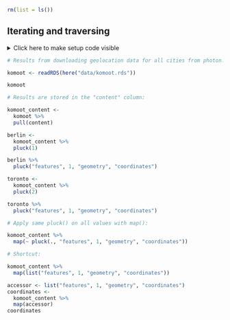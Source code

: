 ```r
rm(list = ls())
```


## Iterating and traversing

<details><summary>Click here to make setup code visible</summary>
```r
### Iterating and traversing

```
```r
library(tidyverse)
library(here)
```
</details>


```r
# Results from downloading geolocation data for all cities from photon.komoot.de:
```
```r
komoot <- readRDS(here("data/komoot.rds"))

komoot
```


```r
# Results are stored in the "content" column:
```
```r
komoot_content <-
  komoot %>%
  pull(content)

berlin <-
  komoot_content %>%
  pluck(1)

berlin %>%
  pluck("features", 1, "geometry", "coordinates")

toronto <-
  komoot_content %>%
  pluck(2)

toronto %>%
  pluck("features", 1, "geometry", "coordinates")
```


```r
# Apply same pluck() on all values with map():
```
```r
komoot_content %>%
  map(~ pluck(., "features", 1, "geometry", "coordinates"))
```


```r
# Shortcut:
```
```r
komoot_content %>%
  map(list("features", 1, "geometry", "coordinates"))

accessor <- list("features", 1, "geometry", "coordinates")
coordinates <-
  komoot_content %>%
  map(accessor)
coordinates
```

